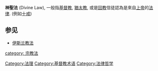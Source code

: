 {{multiple issues|
{{expand|time=2016-02-21T18:24:56+00:00}}
{{lead section|time=2016-02-21T18:24:56+00:00}}
{{unreferenced|time=2016-02-21T18:24:56+00:00}}
}}
'''神聖法''' (Divine Law), 一般指[[基督教|基督教]], [[猶太教|猶太教]], 或是[[回教|回教]]信徒認為是來自[[上帝|上帝]]的[[法律|法律]]. (例如[[十戒|十戒]])

==参见==
*[[伊斯兰教法|伊斯兰教法]]

{{Religion-stub}}
{{law-stub}}
[[category:_宗教法|category: 宗教法]]
[[Category:法理|Category:法理]]
[[Category:基督教术语|Category:基督教术语]]
[[Category:法律哲学|Category:法律哲学]]